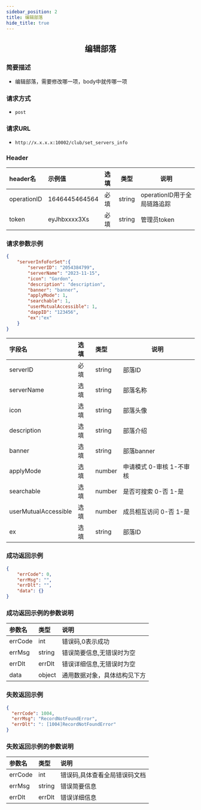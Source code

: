 ```yaml
---
sidebar_position: 2
title: 编辑部落
hide_title: true
---
```


<center>

## 编辑部落

</center>

### 简要描述
- 编辑部落，需要修改哪一项，body中就传哪一项
### 请求方式
- `post` 
### 请求URL
- `http://x.x.x.x:10002/club/set_servers_info` 


### Header
|header名|示例值|选填|类型|说明|
|:----    |:-------    |:--- |---|------      |
|operationID|1646445464564|必填|string|operationID用于全局链路追踪|
|token|eyJhbxxxx3Xs|必填|string|管理员token|


### 请求参数示例


```json
{
    "serverInfoForSet":{
        "serverID": "2054384799",
        "serverName": "2023-11-15",
        "icon": "Gordon",
        "description": "description",
        "banner": "banner",
        "applyMode": 1,
        "searchable": 1,
        "userMutualAccessible": 1,
        "dappID": "123456",
        "ex":"ex"
    }
}

```
|字段名|选填|类型|说明|
|:----    |:-------    |:--- |---|
|serverID|必填|string|部落ID|
|serverName|选填|string|部落名称|
|icon|选填|string|部落头像|
|description|选填|string|部落介绍|
|banner|选填|string|部落banner|
|applyMode|选填|number|申请模式 0-审核 1-不审核|
|searchable|选填|number|是否可搜索 0-否 1-是|
|userMutualAccessible|选填|number|成员相互访问 0-否 1-是|
|ex|选填|string|部落ID|

### 成功返回示例


```json
{
    "errCode": 0,
    "errMsg": "",
    "errDlt": "",
    "data": {}
}
```
### 成功返回示例的参数说明


|参数名|类型|说明|
|:----    |:-------    |:--- |
|errCode|int|错误码,0表示成功|
|errMsg|string|错误简要信息,无错误时为空|
|errDlt|errDlt|错误详细信息,无错误时为空|
|data|object|通用数据对象，具体结构见下方|



### 失败返回示例


```json
{
  "errCode": 1004,
  "errMsg": "RecordNotFoundError",
  "errDlt": ": [1004]RecordNotFoundError"
}
```
### 失败返回示例的参数说明


|参数名|类型|说明|
|:----    |:-------    |:--- |
|errCode|int|错误码,具体查看全局错误码文档|
|errMsg|string|错误简要信息|
|errDlt|errDlt|错误详细信息|
